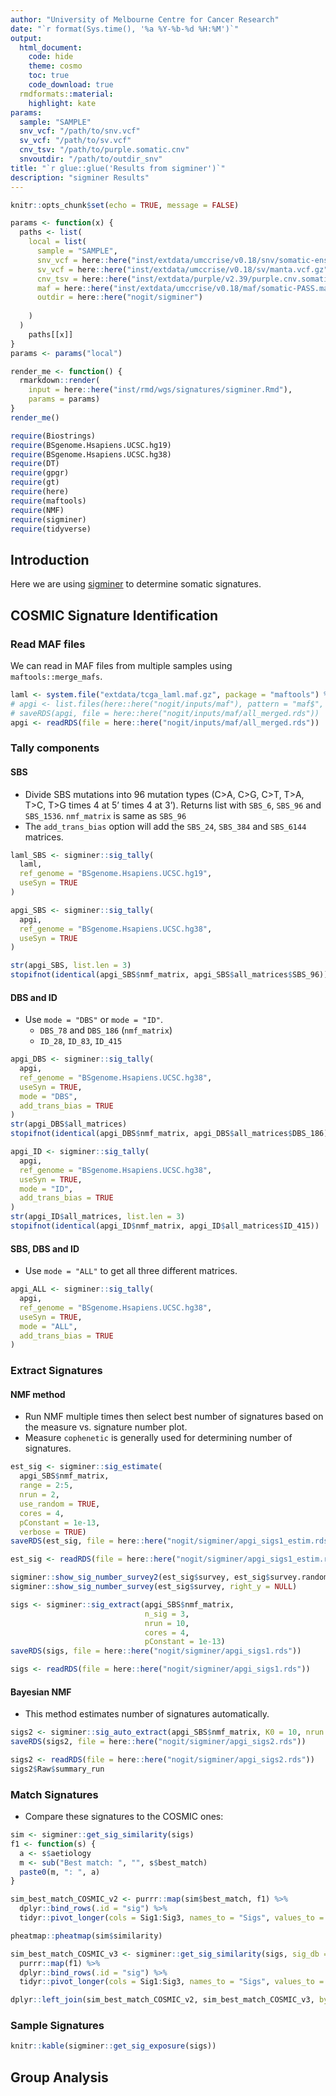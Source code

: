 ```yaml
---
author: "University of Melbourne Centre for Cancer Research"
date: "`r format(Sys.time(), '%a %Y-%b-%d %H:%M')`"
output:
  html_document:
    code: hide
    theme: cosmo
    toc: true
    code_download: true
  rmdformats::material:
    highlight: kate
params:
  sample: "SAMPLE"
  snv_vcf: "/path/to/snv.vcf"
  sv_vcf: "/path/to/sv.vcf"
  cnv_tsv: "/path/to/purple.somatic.cnv"
  snvoutdir: "/path/to/outdir_snv"
title: "`r glue::glue('Results from sigminer')`"
description: "sigminer Results"
---
```


<style type="text/css">
.main-container {
  max-width: 1400px;
  margin-left: auto;
  margin-right: auto;
}
</style>

```r
knitr::opts_chunk$set(echo = TRUE, message = FALSE)
```

```r
params <- function(x) {
  paths <- list(
    local = list(
      sample = "SAMPLE",
      snv_vcf = here::here("inst/extdata/umccrise/v0.18/snv/somatic-ensemble-PASS.vcf.gz"),
      sv_vcf = here::here("inst/extdata/umccrise/v0.18/sv/manta.vcf.gz"),
      cnv_tsv = here::here("inst/extdata/purple/v2.39/purple.cnv.somatic.tsv"),
      maf = here::here("inst/extdata/umccrise/v0.18/maf/somatic-PASS.maf"),
      outdir = here::here("nogit/sigminer")
      
    )
  )
    paths[[x]]
}
params <- params("local")

render_me <- function() {
  rmarkdown::render(
    input = here::here("inst/rmd/wgs/signatures/sigminer.Rmd"),
    params = params)
}
render_me()
```

```r
require(Biostrings)
require(BSgenome.Hsapiens.UCSC.hg19)
require(BSgenome.Hsapiens.UCSC.hg38)
require(DT)
require(gpgr)
require(gt)
require(here)
require(maftools)
require(NMF)
require(sigminer)
require(tidyverse)
```

## Introduction

Here we are using
[sigminer](https://github.com/ShixiangWang/sigminer) to determine somatic
signatures.

## COSMIC Signature Identification

### Read MAF files

We can read in MAF files from multiple samples using `maftools::merge_mafs`.

```r
laml <- system.file("extdata/tcga_laml.maf.gz", package = "maftools") %>% sigminer::read_maf()
# apgi <- list.files(here::here("nogit/inputs/maf"), pattern = "maf$", full.names = T) %>% maftools::merge_mafs()
# saveRDS(apgi, file = here::here("nogit/inputs/maf/all_merged.rds"))
apgi <- readRDS(file = here::here("nogit/inputs/maf/all_merged.rds"))
```

### Tally components

#### SBS

* Divide SBS mutations into 96 mutation types (C>A, C>G, C>T, T>A, T>C, T>G
  times 4 at 5' times 4 at 3'). Returns list with `SBS_6`, `SBS_96` and `SBS_1536`.
  `nmf_matrix` is same as `SBS_96`
* The `add_trans_bias` option will add the `SBS_24`, `SBS_384` and `SBS_6144` matrices.

```r
laml_SBS <- sigminer::sig_tally(
  laml,
  ref_genome = "BSgenome.Hsapiens.UCSC.hg19",
  useSyn = TRUE
)

apgi_SBS <- sigminer::sig_tally(
  apgi,
  ref_genome = "BSgenome.Hsapiens.UCSC.hg38",
  useSyn = TRUE
)

str(apgi_SBS, list.len = 3)
stopifnot(identical(apgi_SBS$nmf_matrix, apgi_SBS$all_matrices$SBS_96))
```


#### DBS and ID

* Use `mode = "DBS"` or `mode = "ID"`.
  - `DBS_78` and `DBS_186` (`nmf_matrix`)
  - `ID_28`, `ID_83`, `ID_415`

```r
apgi_DBS <- sigminer::sig_tally(
  apgi,
  ref_genome = "BSgenome.Hsapiens.UCSC.hg38",
  useSyn = TRUE,
  mode = "DBS",
  add_trans_bias = TRUE
)
str(apgi_DBS$all_matrices)
stopifnot(identical(apgi_DBS$nmf_matrix, apgi_DBS$all_matrices$DBS_186))

apgi_ID <- sigminer::sig_tally(
  apgi,
  ref_genome = "BSgenome.Hsapiens.UCSC.hg38",
  useSyn = TRUE,
  mode = "ID",
  add_trans_bias = TRUE
)
str(apgi_ID$all_matrices, list.len = 3)
stopifnot(identical(apgi_ID$nmf_matrix, apgi_ID$all_matrices$ID_415))
```

#### SBS, DBS and ID

* Use `mode = "ALL"` to get all three different matrices.

```r
apgi_ALL <- sigminer::sig_tally(
  apgi,
  ref_genome = "BSgenome.Hsapiens.UCSC.hg38",
  useSyn = TRUE,
  mode = "ALL",
  add_trans_bias = TRUE
)
```

### Extract Signatures

#### NMF method

* Run NMF multiple times then select best number of signatures based on the
  measure vs. signature number plot.
* Measure `cophenetic` is generally used for determining number of signatures.

```r
est_sig <- sigminer::sig_estimate(
  apgi_SBS$nmf_matrix,
  range = 2:5,
  nrun = 2,
  use_random = TRUE,
  cores = 4,
  pConstant = 1e-13,
  verbose = TRUE)
saveRDS(est_sig, file = here::here("nogit/sigminer/apgi_sigs1_estim.rds"))
```

```r
est_sig <- readRDS(file = here::here("nogit/sigminer/apgi_sigs1_estim.rds"))

sigminer::show_sig_number_survey2(est_sig$survey, est_sig$survey.random)
sigminer::show_sig_number_survey(est_sig$survey, right_y = NULL)
```

```r
sigs <- sigminer::sig_extract(apgi_SBS$nmf_matrix,
                              n_sig = 3,
                              nrun = 10,
                              cores = 4,
                              pConstant = 1e-13)
saveRDS(sigs, file = here::here("nogit/sigminer/apgi_sigs1.rds"))
```

```r
sigs <- readRDS(file = here::here("nogit/sigminer/apgi_sigs1.rds"))
```

#### Bayesian NMF

* This method estimates number of signatures automatically.

```r
sigs2 <- sigminer::sig_auto_extract(apgi_SBS$nmf_matrix, K0 = 10, nrun = 10)
saveRDS(sigs2, file = here::here("nogit/sigminer/apgi_sigs2.rds"))
```

```r
sigs2 <- readRDS(file = here::here("nogit/sigminer/apgi_sigs2.rds"))
sigs2$Raw$summary_run
```


### Match Signatures

* Compare these signatures to the COSMIC ones:

```r
sim <- sigminer::get_sig_similarity(sigs)
f1 <- function(s) {
  a <- s$aetiology
  m <- sub("Best match: ", "", s$best_match)
  paste0(m, ": ", a)
}

sim_best_match_COSMIC_v2 <- purrr::map(sim$best_match, f1) %>%
  dplyr::bind_rows(.id = "sig") %>%
  tidyr::pivot_longer(cols = Sig1:Sig3, names_to = "Sigs", values_to = "COSMIC")

pheatmap::pheatmap(sim$similarity)

sim_best_match_COSMIC_v3 <- sigminer::get_sig_similarity(sigs, sig_db = "SBS")$best_match %>%
  purrr::map(f1) %>%
  dplyr::bind_rows(.id = "sig") %>%
  tidyr::pivot_longer(cols = Sig1:Sig3, names_to = "Sigs", values_to = "COSMIC")

dplyr::left_join(sim_best_match_COSMIC_v2, sim_best_match_COSMIC_v3, by = "Sigs", suffix = c("_v2", "_v3"))
```

### Sample Signatures

```r
knitr::kable(sigminer::get_sig_exposure(sigs))
```


## Group Analysis
